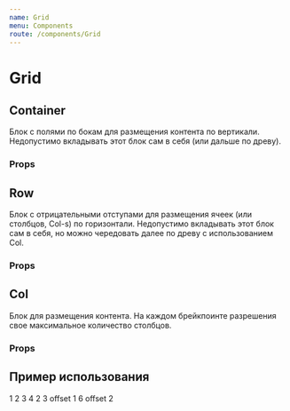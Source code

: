 ```yaml
---
name: Grid
menu: Components
route: /components/Grid
---
```




<ThemeSelect />

# Grid

## Container
Блок с полями по бокам для размещения контента по вертикали. Недопустимо вкладывать этот блок сам в себя (или дальше по древу).

### Props
<Props of={Container} />

## Row
Блок с отрицательными отступами для размещения ячеек (или столбцов, Col-s) по горизонтали. Недопустимо вкладывать этот блок сам в себя, но можно чередовать далее по древу с использованием Col.

### Props
<Props of={Row} />

## Col
Блок для размещения контента. На каждом брейкпоинте разрешения свое максимальное количество столбцов.

### Props
<Props of={Col} />

## Пример использования
<Playground>
    <ThemeBackground>
        <Container>
            <Row>
                <Col>
                    <Filler>1</Filler>
                </Col>
                <Col size={2}>
                    <Filler>2</Filler>
                </Col>
                <Col size={3}>
                    <Filler>3</Filler>
                </Col>
                <Col size={4}>
                    <Filler>4</Filler>
                </Col>
                <Col size={2}>
                    <Filler>2</Filler>
                </Col>
            </Row>
            <Row>
                <Col size={3} offset={1}>
                    <Filler>3 offset 1</Filler>
                </Col>
                <Col size={6} offset={2}>
                    <Filler>6 offset 2</Filler>
                </Col>
            </Row>
        </Container>
    </ThemeBackground>
</Playground>
